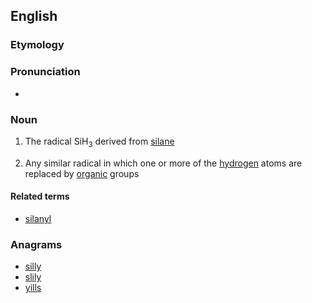 ==English==

===Etymology===
{{confix|sil|yl|lang=en}}

===Pronunciation===
* {{IPA|ˈsaɪlɪl|lang=en}}

===Noun===
{{en-noun}}

# {{context|inorganic chemistry|lang=en}} The radical SiH<sub>3</sub> derived from [[silane]]
# {{context|organic chemistry|lang=en}} Any similar radical in which one or more of the [[hydrogen]] atoms are replaced by [[organic]] groups

====Related terms====
* [[silanyl]]

===Anagrams===
* [[silly#English|silly]]
* [[slily#English|slily]]
* [[yills#English|yills]]